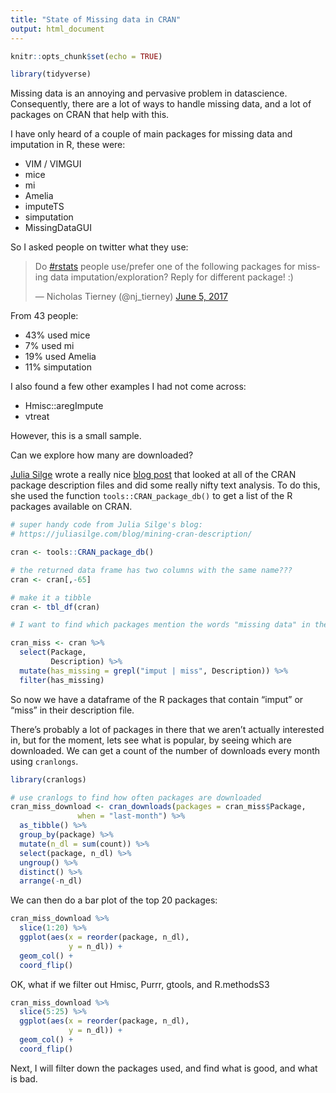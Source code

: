 ```yaml
---
title: "State of Missing data in CRAN"
output: html_document
---
```


```r
knitr::opts_chunk$set(echo = TRUE)
```

```r
library(tidyverse)
```

Missing data is an annoying and pervasive problem in datascience. Consequently, there are a lot of ways to handle missing data, and a lot of packages on CRAN that help with this.

I have only heard of a couple of main packages for missing data and imputation in R, these were:

- VIM / VIMGUI
- mice
- mi
- Amelia
- imputeTS
- simputation
- MissingDataGUI

So I asked people on twitter what they use: 

<blockquote class="twitter-tweet" data-lang="en"><p lang="en" dir="ltr">Do <a href="https://twitter.com/hashtag/rstats?src=hash">#rstats</a> people use/prefer one of the following packages for missing data imputation/exploration? Reply for different package! :)</p>&mdash; Nicholas Tierney (@nj_tierney) <a href="https://twitter.com/nj_tierney/status/871607459965673472">June 5, 2017</a></blockquote>
<script async src="//platform.twitter.com/widgets.js" charset="utf-8"></script>

From 43 people:

- 43% used mice
- 7% used mi
- 19% used Amelia
- 11% simputation

I also found a few other examples I had not come across:

- Hmisc::aregImpute
- vtreat

However, this is a small sample. 

Can we explore how many are downloaded?

[Julia Silge](https://juliasilge.com/blog/mining-cran-description/) wrote a really nice [blog post](https://juliasilge.com/blog/mining-cran-description/) that looked at all of the CRAN package description files and did some really nifty text analysis. To do this, she used the function `tools::CRAN_package_db()` to get a list of the R packages available on CRAN.

```r
# super handy code from Julia Silge's blog:
# https://juliasilge.com/blog/mining-cran-description/

cran <- tools::CRAN_package_db()

# the returned data frame has two columns with the same name???
cran <- cran[,-65]

# make it a tibble
cran <- tbl_df(cran)

# I want to find which packages mention the words "missing data" in their description.

cran_miss <- cran %>%
  select(Package,
         Description) %>% 
  mutate(has_missing = grepl("imput | miss", Description)) %>%
  filter(has_missing)

```

So now we have a dataframe of the R packages that contain "imput" or "miss" in their description file. 

There's probably a lot of packages in there that we aren't actually interested in, but for the moment, lets see what is popular, by seeing which are downloaded. We can get a count of the number of downloads every month using `cranlongs`.

```r

library(cranlogs)

# use cranlogs to find how often packages are downloaded
cran_miss_download <- cran_downloads(packages = cran_miss$Package,
               when = "last-month") %>%
  as_tibble() %>%
  group_by(package) %>%
  mutate(n_dl = sum(count)) %>%
  select(package, n_dl) %>%
  ungroup() %>%
  distinct() %>%
  arrange(-n_dl)

```

We can then do a bar plot of the top 20 packages:

```r

cran_miss_download %>%
  slice(1:20) %>%
  ggplot(aes(x = reorder(package, n_dl),
             y = n_dl)) + 
  geom_col() +
  coord_flip()
```

OK, what if we filter out Hmisc, Purrr, gtools, and R.methodsS3

```r

cran_miss_download %>%
  slice(5:25) %>%
  ggplot(aes(x = reorder(package, n_dl),
             y = n_dl)) + 
  geom_col() +
  coord_flip()

```

Next, I will filter down the packages used, and find what is good, and what is bad.
